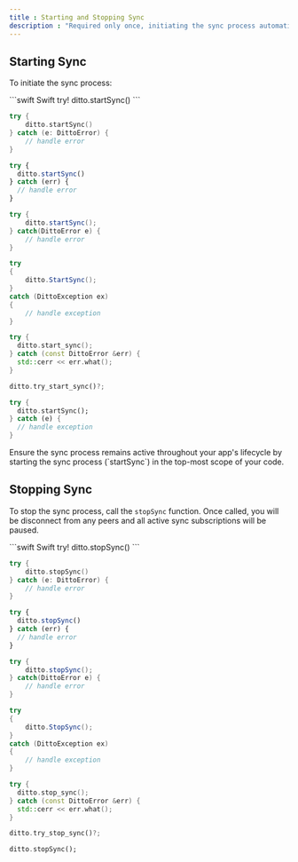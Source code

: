 ```yaml
---
title : Starting and Stopping Sync
description : "Required only once, initiating the sync process automatically connects you with the mesh network. Once connected, you immediately begin receiving updates from set sync subscriptions and sending updates to subscribing remote peers."
---
```


## Starting Sync

To initiate the sync process:

<CodeGroup>
```swift Swift
try! ditto.startSync()
```

```kotlin Kotlin
try {
    ditto.startSync()
} catch (e: DittoError) {
    // handle error
}
```

```javascript JS
try {
  ditto.startSync()
} catch (err) {
  // handle error
}
```

```java Java
try {
    ditto.startSync();
} catch(DittoError e) {
    // handle error
}
```

```csharp C#
try
{
    ditto.StartSync();
}
catch (DittoException ex)
{
    // handle exception
}
```

```cpp C++
try {
  ditto.start_sync();
} catch (const DittoError &err) {
  std::cerr << err.what();
}
```

```rust Rust
ditto.try_start_sync()?;
```

```dart Dart
try {
  ditto.startSync();
} catch (e) {
  // handle exception
}
```
</CodeGroup>

<Info>
Ensure the sync process remains active throughout your app's lifecycle by starting the sync process (`startSync`) in the top-most scope of your code.
</Info>

## Stopping Sync

To stop the sync process, call the `stopSync` function. Once called, you will be disconnect from any peers and all active sync subscriptions will be paused.

<CodeGroup>
```swift Swift
try! ditto.stopSync()
```

```kotlin Kotlin
try {
    ditto.stopSync()
} catch (e: DittoError) {
    // handle error
}
```

```javascript JS
try {
  ditto.stopSync()
} catch (err) {
  // handle error
}
```

```java Java
try {
    ditto.stopSync();
} catch(DittoError e) {
    // handle error
}
```

```csharp C#
try
{
    ditto.StopSync();
}
catch (DittoException ex)
{
    // handle exception
}
```

```cpp C++
try {
  ditto.stop_sync();
} catch (const DittoError &err) {
  std::cerr << err.what();
}
```

```rust Rust
ditto.try_stop_sync()?;
```

```dart Dart
ditto.stopSync();
```
</CodeGroup>

